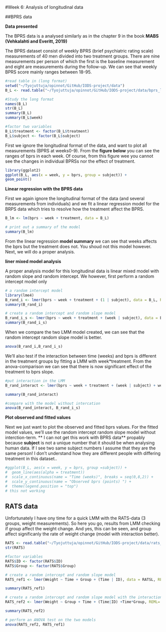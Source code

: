 
#Week 6: Analysis of longitudinal data

##BPRS data 

**Data presented** <br>

The BPRS data is a analysed similarly as in the chapter 9 in the book **MABS (Vehkalahti and Everitt, 2019) **

The BPRS dataset consist of weekly BPRS (brief psychiatric rating scale) measurements of 40 men divided into two treatment groups. There are nine measurements per person of which the first is the baseline measurement and eight are measurements during the follow-up. We can see that weekly BPRS score mainly ranges between 18-95.


```r
#read table in (long format)
setwd("~/Tyojuttuja/opinnot/GitHub/IODS-project/data")
B_L <- read.table("~/Tyojuttuja/opinnot/GitHub/IODS-project/data/bprs_long.txt", header = T, sep = "\t")

#Study the long format
names(B_L)
str(B_L)
summary(B_L)
summary(B_L$week)

#factor two variables
B_L$treatment <- factor(B_L$treatment)
B_L$subject <- factor(B_L$subject)
```

First we ignore the longitudinal format of the data, and want to plot all measurements (BPRS at weeks0-9). From the **figure below** you can see the ranges of bprs in each week. Of course, from this figure wee you cannot see the changes in individual BPRSs nor the effect of treatment. 

```r
library(ggplot2)
ggplot(B_L, aes(x = week, y = bprs, group = subject)) +
geom_point()
```


**Linear regression with the BPRS data** 

First we again ignore the longitudinal format of the data (and several measurements from individuals) and we fit a linear regression model for the BRPS data which tries to resolve how the treatment affect the BPRS.

```r
B_lm <- lm(bprs ~ week + treatment, data = B_L)

# print out a summary of the model
summary(B_lm)
```

From the linear regression **model summary** we can see that weeks affects the bprs but the treatment does not. You shoud not this model however. Next, we will do a proper analysis.

**liner mixed model analysis**

A proper analysis model for this longitudinal data is linear mixed model with random slope and random intercept. We however, first perform a random intercept model only

```r
# a random intercept model
library(lme4)
B_rand_i <- lmer(bprs ~ week + treatment + (1 | subject), data = B_L, REML = FALSE)
summary(B_rand_i)

# create a random intercept and random slope model
B_rand_i_s <- lmer(bprs ~ week + treatment + (week | subject), data = B_L, REML = FALSE)
summary(B_rand_i_s)

```

When we compare the two LMM model created, we can see that the random intercept random slope model is better.

```r
anova(B_rand_i,B_rand_i_s)
```

We'll also test if the interaction between time (weeks) and bprs is different in the 
treatment groups by fitting a LMM with week*treatment. From the anova-comparison we can see that there is now significant effect of the treatment to bprs slope.


```r
#put interaction in the LMM
B_rand_interact <- lmer(bprs ~ week + treatment + (week | subject) + week*treatment, data = B_L, REML = FALSE)

summary(B_rand_interact)

#compare with the model without intercation
anova(B_rand_interact, B_rand_i_s)
```

**Plot observed and fitted values**

Next we just want to plot the observed and fitted bprs values. For the fitted model values, we'll use the random intercept random slope model without interction-term. 
** I can not get this work with BPRS data** propably because **subject** is not a unique number that it should be when analysing human data. If I see two same subject numbers I assume that they are the same person! I don't understand how they are different people with differing treatment in this dataset..


```r
#ggplot(B_L, aes(x = week, y = bprs, group =subject)) +
#  geom_line(aes(alpha = treatment))
#  scale_x_continuous(name = "Time (weeks)", breaks = seq(0,8,2)) +
#  scale_y_continuous(name = "Observed bprs (points) ") +
#  theme(legend.position = "top")
# this not working
```

## RATS data

Unfortunately I have ony time for a quick LMM with the RATS-data (3 groups, weight measurements).
So here you go, results from LMM checking if group affect the weight change. And yes, this can be seen, and group affect significanly the rate of weight change (model with interaction better).


```r
RATS <- read.table("~/Tyojuttuja/opinnot/GitHub/IODS-project/data/rats_long.txt", header=T, sep = "\t")
str(RATS)

#factor variables
RATS$ID <- factor(RATS$ID)
RATS$Group <- factor(RATS$Group)

# create a random intercept and random slope model
RATS_ref1 <- lmer(Weight ~ Time + Group + (Time | ID), data = RATSL, REML = FALSE)

summary(RATS_ref1)

# create a random intercept and random slope model with the interaction
RATS_ref2 <- lmer(Weight ~ Group + Time + (Time|ID) +Time*Group, REML= FALSE, data= RATSL)

summary(RATS_ref2)

# perform an ANOVA test on the two models
anova(RATS_ref2, RATS_ref1)
```


